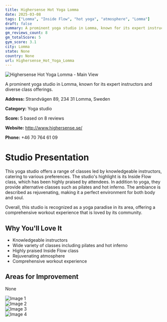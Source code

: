 ```yaml
---
title: Highersense Hot Yoga Lomma
date: 2025-03-08
tags: ["Lomma", "Inside Flow", "hot yoga", "atmosphere", "Lomma"]  
draft: false
summary: A prominent yoga studio in Lomma, known for its expert instructors and diverse class offerings.
gm_reviews_count: 8
gm_totalScore: 5
gym_score: 3.1
city: Lomma
state: None
country: None
url: Highersense_Hot_Yoga_Lomma
---
```


<div className="aspect-[16/9] relative my-8">
  <img 
    src="https://lh5.googleusercontent.com/p/AF1QipPANIcewXziunMmPvgTZnXpDj85PHhMqRmSbDgg=w1920-h1080-k-no"
    alt="Highersense Hot Yoga Lomma - Main View"
    className="object-cover absolute inset-0 w-full h-full rounded-lg"
  />
</div>

A prominent yoga studio in Lomma, known for its expert instructors and diverse class offerings.

**Address:** Strandvägen 89, 234 31 Lomma, Sweden

**Category:** Yoga studio

**Score:** 5 based on 8 reviews

**Website:** http://www.highersense.se/

**Phone:** +46 70 764 61 09

# Studio Presentation

This yoga studio offers a range of classes led by knowledgeable instructors, catering to various preferences. The studio's highlight is its Inside Flow class, which has been highly praised by attendees. In addition to yoga, they provide alternative classes such as pilates and hot inferno. The ambiance is described as rejuvenating, making it a perfect environment for both body and soul.

Overall, this studio is recognized as a yoga paradise in its area, offering a comprehensive workout experience that is loved by its community.

## Why You'll Love It

- Knowledgeable instructors
- Wide variety of classes including pilates and hot inferno
- Highly praised Inside Flow class
- Rejuvenating atmosphere
- Comprehensive workout experience

## Areas for Improvement

None

<div className="grid grid-cols-1 xl:grid-cols-2 gap-4 my-8">
<div className="aspect-[4/3] relative"><img src="https://lh5.googleusercontent.com/p/AF1QipPeGQHC_XVkOKf2SB0ytGINRCcLrMiF44F4Czyi=w1920-h1080-k-no" alt="Image 1" className="object-cover absolute inset-0 w-full h-full rounded-lg" /></div>
<div className="aspect-[4/3] relative"><img src="https://lh5.googleusercontent.com/p/AF1QipPrxIuWAKV1gSX2pMFRWQA-4yK_WHdlmQY60EZ9=w1920-h1080-k-no" alt="Image 2" className="object-cover absolute inset-0 w-full h-full rounded-lg" /></div>
<div className="aspect-[4/3] relative"><img src="https://lh5.googleusercontent.com/p/AF1QipOB-9ahspoXd0ijhz4jRJf0e6xMfSHjmKXzGQSs=w1920-h1080-k-no" alt="Image 3" className="object-cover absolute inset-0 w-full h-full rounded-lg" /></div>
<div className="aspect-[4/3] relative"><img src="https://lh5.googleusercontent.com/p/AF1QipODQ8_ck3ofFBPmQ4QuVKxhgOSrnTVVGMlS9tsp=w1920-h1080-k-no" alt="Image 4" className="object-cover absolute inset-0 w-full h-full rounded-lg" /></div>
</div>